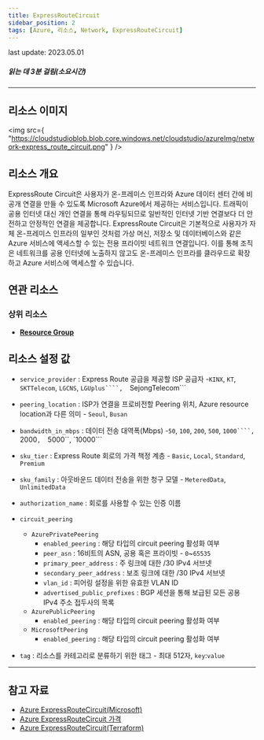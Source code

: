 ```yaml
---
title: ExpressRouteCircuit
sidebar_position: 2
tags: [Azure, 리소스, Network, ExpressRouteCircuit]
---
```


<span className="theme-doc-version-badge badge badge--secondary">
    last update: 2023.05.01
</span>

##### 읽는 데 3분 걸림(소요시간)

---

## 리소스 이미지

<img
    src={
        "https://cloudstudioblob.blob.core.windows.net/cloudstudio/azureImg/network-express_route_circuit.png"
    }
/>

## 리소스 개요

ExpressRoute Circuit은 사용자가 온-프레미스 인프라와 Azure 데이터 센터 간에 비공개 연결을 만들 수 있도록 Microsoft Azure에서 제공하는 서비스입니다.
트래픽이 공용 인터넷 대신 개인 연결을 통해 라우팅되므로 일반적인 인터넷 기반 연결보다 더 안전하고 안정적인 연결을 제공합니다.
ExpressRoute Circuit은 기본적으로 사용자가 자체 온-프레미스 인프라의 일부인 것처럼 가상 머신, 저장소 및 데이터베이스와 같은 Azure 서비스에 액세스할 수 있는 전용 프라이빗 네트워크 연결입니다.
이를 통해 조직은 네트워크를 공용 인터넷에 노출하지 않고도 온-프레미스 인프라를 클라우드로 확장하고 Azure 서비스에 액세스할 수 있습니다.

## 연관 리소스

### 상위 리소스

-   [**Resource Group**](https://docs.cstudio.app/docs/resource/azure/Base/ResourceGroup)

## 리소스 설정 값

-   `service_provider` : Express Route 공급을 제공할 ISP 공급자 -`KINX`, `KT`, `SKTTelecom`, `LGCNS`, ` LGUplus````,   `SejongTelecom```

-   `peering_location` : ISP가 연결을 프로비전할 Peering 위치, Azure resource location과 다른 의미 - `Seoul`, `Busan`

-   `bandwidth_in_mbps` : 데이터 전송 대역폭(Mbps) -`50`, `100`, `200`, `500`, ` 1000````,   `2000`,  `5000``,  `10000```

-   `sku_tier` : Express Route 회로의 가격 책정 계층 - `Basic`, `Local`, `Standard`, `Premium`

-   `sku_family` : 아웃바운드 데이터 전송을 위한 청구 모델 - `MeteredData`, `UnlimitedData`

-   `authorization_name` : 회로를 사용할 수 있는 인증 이름

-   `circuit_peering`

    -   `AzurePrivatePeering`
        -   `enabled_peering` : 해당 타입의 circuit peering 활성화 여부
        -   `peer_asn` : 16비트의 ASN, 공용 혹은 프라이빗 - `0`~`65535`
        -   `primary_peer_address` : 주 링크에 대한 /30 IPv4 서브넷
        -   `secondary_peer_address` : 보조 링크에 대한 /30 IPv4 서브넷
        -   `vlan_id` : 피어링 설정을 위한 유효한 VLAN ID
        -   `advertised_public_prefixes` : BGP 세션을 통해 보급된 모든 공용 IPv4 주소 접두사의 목록
    -   `AzurePublicPeering`
        -   `enabled_peering` : 해당 타입의 circuit peering 활성화 여부
    -   `MicrosoftPeering`
        -   `enabled_peering` : 해당 타입의 circuit peering 활성화 여부

-   `tag` : 리소스를 카테고리로 분류하기 위한 태그 - 최대 512자, `key`:`value`

---

## 참고 자료

-   [Azure ExpressRouteCircuit(Microsoft)](https://learn.microsoft.com/ko-kr/azure/expressroute/expressroute-circuit-peerings#circuits)
-   [Azure ExpressRouteCircuit 가격](https://azure.microsoft.com/en-us/pricing/details/expressroute/)
-   [Azure ExpressRouteCircuit(Terraform)](https://registry.terraform.io/providers/hashicorp/azurerm/latest/docs/resources/express_route_circuit)
